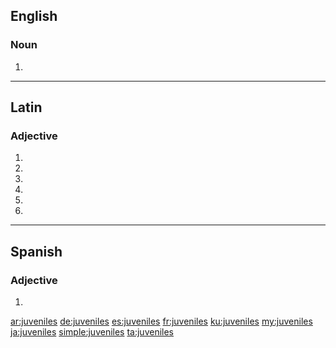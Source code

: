==English==

===Noun===
{{head|en|noun plural form}}

# {{plural of|juvenile|lang=en}}

----

==Latin==

===Adjective===
{{la-adj-form|juvenīlēs}}

# {{inflection of|juvenīlis||nom|m|p|lang=la}}
# {{inflection of|juvenīlis||nom|f|p|lang=la}}
# {{inflection of|juvenīlis||acc|m|p|lang=la}}
# {{inflection of|juvenīlis||acc|f|p|lang=la}}
# {{inflection of|juvenīlis||voc|m|p|lang=la}}
# {{inflection of|juvenīlis||voc|f|p|lang=la}}

----

==Spanish==

===Adjective===
{{head|es|adjective form}}

# {{plural of|juvenil|lang=es}}

[[ar:juveniles]]
[[de:juveniles]]
[[es:juveniles]]
[[fr:juveniles]]
[[ku:juveniles]]
[[my:juveniles]]
[[ja:juveniles]]
[[simple:juveniles]]
[[ta:juveniles]]
